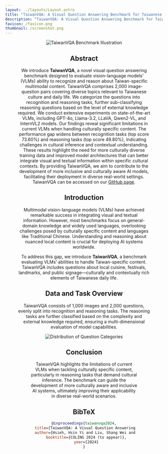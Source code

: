 ```yaml
---
layout: ../layouts/Layout.astro
title: "TaiwanVQA: A Visual Question Answering Benchmark for Taiwanese Daily Life"
description: "TaiwanVQA: A Visual Question Answering Benchmark for Taiwanese Daily Life"
favicon: /favicon.png
thumbnail: /screenshot.png
---
```




<Header
  title={frontmatter.title}
  authors={[
    {
      name: "Hsin-Yi Hsieh",
      notes: ["1", "†"],
    },
    {
      name: "Shang-Wei Liu",
      notes: ["1", "†"],
    },
    {
      name: "Chih-Chang Meng",
      notes: ["2", "‡"],
    },
    {
      name: "Chien-Hua Chen",
      notes: ["2", "‡"],
    },
    {
      name: "Shuo-Yueh Lin",
      notes: ["3", "§"],
    },
    {
      name: "Hung-Ju Lin",
      notes: ["4", "*"],
    },
    {
      name: "Hen-Hsen Huang",
      notes: ["5", "¶"],
    },
    {
      name: "I Chen Wu",
      notes: ["2", "‡"],
    }
  ]}
  conference="EvalMG25 @ COLING 2025"
  notes={[
    {
      symbol: "†",
      text: "National Center for High-performance Computing, Taiwan",
    },
    {
      symbol: "§",
      text: "National Central University, Taiwan",
    },
    {
      symbol: "‡",
      text: "National Yang Ming Chiao Tung University, Taiwan",
    },
    {
      symbol: "*",
      text: "National Taiwan University, Taiwan",
    },
    {
      symbol: "¶",
      text: "Institute of Information Science, Academia Sinica, Taiwan",
    }
  ]}
  links={[
    {
      name: "Dataset",
      url: "https://taide-taiwan.github.io/TaiwanVQA/",
      icon: "mdi:github",
    },
    {
      name: "arXiv",
      url: "#",
      icon: "academicons:arxiv",
    },
  ]}
/>

<Image src={cover} alt="TaiwanVQA Benchmark Illustration" />
<Figure caption="An illustration of the TaiwanVQA Benchmark. Each image in the dataset is paired with two questions (one recognition and one reasoning) covering various aspects of Taiwanese daily life and culture." />

## Abstract
We introduce **TaiwanVQA**, a novel visual question answering benchmark designed to evaluate vision-language models' (VLMs) ability to recognize and reason about Taiwan-specific multimodal content. TaiwanVQA comprises 2,000 image-question pairs covering diverse topics relevant to Taiwanese culture and daily life. We categorize the questions into recognition and reasoning tasks, further sub-classifying reasoning questions based on the level of external knowledge required. We conduct extensive experiments on state-of-the-art VLMs, including GPT-4o, Llama-3.2, LLaVA, Qwen2-VL, and InternVL2 models. Our findings reveal significant limitations in current VLMs when handling culturally specific content. The performance gap widens between recognition tasks (top score 73.60%) and reasoning tasks (top score 49.80%), indicating challenges in cultural inference and contextual understanding. These results highlight the need for more culturally diverse training data and improved model architectures that can better integrate visual and textual information within specific cultural contexts. By providing TaiwanVQA, we aim to contribute to the development of more inclusive and culturally aware AI models, facilitating their deployment in diverse real-world settings. TaiwanVQA can be accessed on our [GitHub page](https://taide-taiwan.github.io/TaiwanVQA/).

## Introduction
Multimodal vision-language models (VLMs) have achieved remarkable success in integrating visual and textual information. However, most benchmarks focus on general-domain knowledge and widely used languages, overlooking challenges posed by culturally specific content and languages like Traditional Chinese. Understanding and reasoning about nuanced local content is crucial for deploying AI systems worldwide. 

To address this gap, we introduce **TaiwanVQA**, a benchmark evaluating VLMs’ abilities to handle Taiwan-specific content. TaiwanVQA includes questions about local cuisine, festivals, landmarks, and public signage—culturally and contextually rich elements of Taiwanese daily life.

## Data and Task Overview
TaiwanVQA consists of 1,000 images and 2,000 questions, evenly split into recognition and reasoning tasks. The reasoning tasks are further classified based on the complexity and external knowledge required, ensuring a multi-dimensional evaluation of model capabilities.

<Image src={topicDis} alt="Distribution of Question Categories" />
<Figure caption="Distribution of Question Categories. The blue and red bars represent recognition and reasoning questions respectively. Darker bars show the total number of questions in the main topic, while lighter bars indicate the number of questions in subtopics. Topics without subtopics, like Daily Necessities, have no lighter bars." />

## Conclusion
TaiwanVQA highlights the limitations of current VLMs when tackling culturally specific content, particularly in reasoning tasks that demand cultural inference. The benchmark can guide the development of more culturally aware and inclusive AI systems, ultimately improving their applicability in diverse real-world scenarios.

## BibTeX
```bibtex
@inproceedings{taiwanvqa2024,
  title={TaiwanVQA: A Visual Question Answering Benchmark for Taiwanese Daily Life},
  author={Hsieh, Hsin Yi and Liu, Shang Wei and Meng, Chang Chih and Chen, Chien Hwa and Lin, Shuo Yue and Huang, Hen-Hsen},
  booktitle={COLING 2024 (to appear)},
  year={2024}
}
